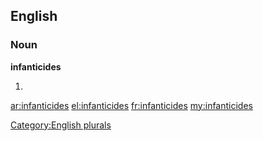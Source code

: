 ==English==

===Noun===
'''infanticides'''

# {{plural of|[[infanticide]]}}

[[Category:English plurals]]

[[ar:infanticides]]
[[el:infanticides]]
[[fr:infanticides]]
[[my:infanticides]]